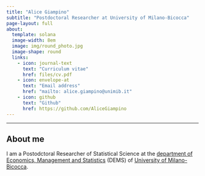 ```yaml
---
title: "Alice Giampino"
subtitle: "Postdoctoral Researcher at University of Milano-Bicocca"
page-layout: full
about:
  template: solana
  image-width: 8em
  image: img/round_photo.jpg
  image-shape: round
  links:
    - icon: journal-text
      text: "Curriculum vitae"
      href: files/cv.pdf
    - icon: envelope-at
      text: "Email address"
      href: "mailto: alice.giampino@unimib.it"
    - icon: github
      text: "Github"
      href: https://github.com/AliceGiampino
---
```


----------------------------------------------------------------

## About me {.central}

I am a Postodctoral Researcher of Statistical Science at the [department of Economics, Management and Statistics](https://www.dems.unimib.it/en) (DEMS) of [University of Milano-Bicocca](https://en.unimib.it).
